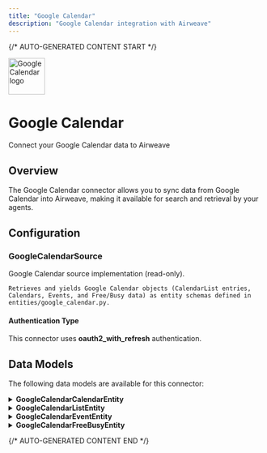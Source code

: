 ```yaml
---
title: "Google Calendar"
description: "Google Calendar integration with Airweave"
---
```


{/* AUTO-GENERATED CONTENT START */}

<div className="connector-header">
  <img src="icon.svg" alt="Google Calendar logo" width="72" height="72" className="connector-icon" />
  <div className="connector-info">
    <h1>Google Calendar</h1>
    <p>Connect your Google Calendar data to Airweave</p>
  </div>
</div>

## Overview

The Google Calendar connector allows you to sync data from Google Calendar into Airweave, making it available for search and retrieval by your agents.

## Configuration


### GoogleCalendarSource

Google Calendar source implementation (read-only).

    Retrieves and yields Google Calendar objects (CalendarList entries,
    Calendars, Events, and Free/Busy data) as entity schemas defined in
    entities/google_calendar.py.


#### Authentication Type

This connector uses **oauth2_with_refresh** authentication.


## Data Models

The following data models are available for this connector:


<details>
<summary><strong>GoogleCalendarCalendarEntity</strong></summary>

Schema for a Google Calendar object (the underlying calendar resource).

    See: https://developers.google.com/calendar/api/v3/reference/calendars


| Field | Type | Description |
|-------|------|-------------|
| calendar_id | str | Unique identifier for the calendar. |
| summary | Optional[str] | Title of the calendar. |
| description | Optional[str] | Description of the calendar. |
| location | Optional[str] | Geographic location of the calendar. |
| time_zone | Optional[str] | The time zone of the calendar. |

</details>

<details>
<summary><strong>GoogleCalendarListEntity</strong></summary>

Schema for a CalendarList entry, i.e., how the user sees a calendar.

    See: https://developers.google.com/calendar/api/v3/reference/calendarList


| Field | Type | Description |
|-------|------|-------------|
| calendar_id | str | Unique identifier for the calendar. |
| summary | Optional[str] | Title of the calendar. |
| summary_override | Optional[str] | User-defined name for the calendar, if set. |
| color_id | Optional[str] | Color ID reference for the calendar. |
| background_color | Optional[str] | Background color in HEX. |
| foreground_color | Optional[str] | Foreground color in HEX. |
| hidden | bool | Whether the calendar is hidden from the UI. |
| selected | bool | Indicates if the calendar is selected in the UI. |
| access_role | Optional[str] | Flag to indicate if this is the primary calendar. |
| deleted | bool | Flag to indicate if this calendar has been deleted. |

</details>

<details>
<summary><strong>GoogleCalendarEventEntity</strong></summary>

Schema for a Google Calendar Event.

    See: https://developers.google.com/calendar/api/v3/reference/events


| Field | Type | Description |
|-------|------|-------------|
| event_id | str | Unique identifier for the event. |
| status | Optional[str] | Status of the event (e.g.,  |
| html_link | Optional[str] | An absolute link to the event in the Google Calendar UI. |
| created_at | Optional[datetime] | When the event was created. |
| updated_at | Optional[datetime] | When the event was last modified. |
| summary | Optional[str] | Title of the event. |
| description | Optional[str] | Description of the event. |
| location | Optional[str] | Geographic location of the event. |
| color_id | Optional[str] | Color ID for this event. |
| start_datetime | Optional[datetime] | List of RRULE, EXRULE, RDATE, EXDATE lines for recurring events. |
| recurring_event_id | Optional[str] | For recurring events, identifies the event ID of the recurring series. |
| organizer | Optional[Dict[str, Any]] | The organizer of the event. Usually contains  |
| creator | Optional[Dict[str, Any]] | The creator of the event. Usually contains  |
| attendees | Optional[List[Dict[str, Any]]] | Visibility of the event (e.g.,  |
| conference_data | Optional[Dict[str, Any]] | Conference data associated with the event, e.g., hangout or meet link. |
| event_type | Optional[str] | Event type. E.g.,  |

</details>

<details>
<summary><strong>GoogleCalendarFreeBusyEntity</strong></summary>

Schema for a FreeBusy response entity for a given calendar.

    See: https://developers.google.com/calendar/api/v3/reference/freebusy


| Field | Type | Description |
|-------|------|-------------|
| calendar_id | str | ID of the calendar for which free/busy is returned. |

</details>


{/* AUTO-GENERATED CONTENT END */}

